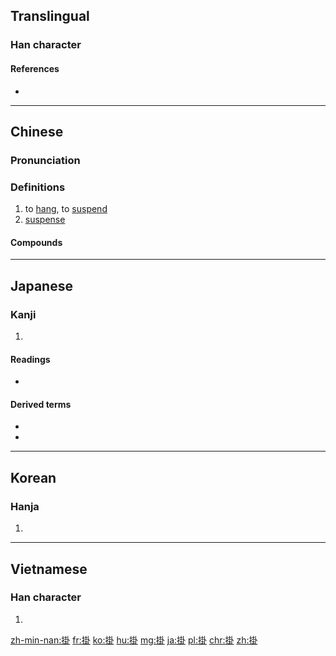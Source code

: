 {{also|挂}}
==Translingual==

===Han character===
{{Han char|rn=64|rad=手|as=08|sn=11|four=5300<sub>0</sub>|canj=手土土卜 (QGGY)|ids=⿰[[扌]][[卦]]}}

====References====
* {{Han ref|kx=0438.050|dkj=12267|dj=0788.030|hdz=31890.130|uh=639B|ud=25499|bh=B1BE|bd=45502}}

----

==Chinese==
{{zh-forms|s=挂}}

===Pronunciation===
{{zh-pron
|m=guà
|c=gwaa3,kwaa3
|h=pfs=koa/kua
|md=
|mn=kòa
|w=
|ma=y
|mc=y
|oc=y
|cat=v,n
}}

===Definitions===
{{zh-hanzi}}

# to [[hang]], to [[suspend]]
# [[suspense]]

====Compounds====
{{der5
| {{zh-l|掛齒}}
| {{zh-l|掛鉤}}
| {{zh-l|掛號}}
| {{zh-l|掛麵}}
| {{zh-l|掛念}}
| {{zh-l|掛孝}}
| {{zh-l|披掛}}
}}

{{zh-cat|Beginning}}

----

==Japanese==

===Kanji===
{{ja-kanji|grade=c|rs=手08}}

# {{defn|lang=ja|sort=手08}}

====Readings====
* {{ja-readings|on=[[か]] (ka), [[かい]] (kai)|kun=[[かける]] (kakeru), [[かかる]] (kakaru), [[かかり]] (kakari)}}

====Derived terms====
* {{l|ja|掛かる|tr=[[かかる]], kakaru}}
* {{l|ja|腰掛ける|tr=[[こしかける]], koshikakeru||sit down}}

----

==Korean==

===Hanja===
{{ko-hanja|hangeul=괘|eumhun=|rv=gwae|mr=kwae|y=kway}}

# {{defn|lang=ko|sort=手08}}

----

==Vietnamese==

===Han character===
{{vi-hantu|[[quẩy]], [[khoải]], [[quảy]], [[quai]], [[quấy]], [[quẫy]], [[quải]], [[quậy]]|rs=手08}}

# {{defn|lang=vi|sort=手08}}

[[zh-min-nan:掛]]
[[fr:掛]]
[[ko:掛]]
[[hu:掛]]
[[mg:掛]]
[[ja:掛]]
[[pl:掛]]
[[chr:掛]]
[[zh:掛]]